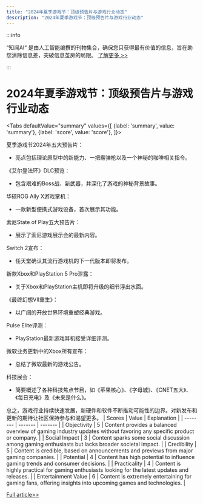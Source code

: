 ```yaml
---
title: "2024年夏季游戏节：顶级预告片与游戏行业动态"
description: "2024年夏季游戏节：顶级预告片与游戏行业动态"
---
```



:::info

“知闻AI“ 是由人工智能编撰的刊物集合，确保您只获得最有价值的信息，旨在助您消除信息差，突破信息茧房的局限。  [了解更多 >>](/)

:::

# 2024年夏季游戏节：顶级预告片与游戏行业动态


<Tabs
	defaultValue="summary"
	values={[
	{label: 'summary', value: 'summary'},
	{label: 'score', value: 'score'},
]}>
<TabItem value="summary">


夏季游戏节2024年五大预告片：
- 亮点包括理论原型中的新能力、一把霰弹枪以及一个神秘的咖啡相关指令。

《艾尔登法环》DLC预览：
- 包含艰难的Boss战、新武器，并深化了游戏的神秘背景故事。

华硕ROG Ally X游戏掌机：
- 一款新型便携式游戏设备，首次展示其功能。

索尼State of Play五大预告片：
- 展示了索尼游戏展示会的最新内容。

Switch 2宣布：
- 任天堂确认其流行游戏机的下一代版本即将发布。

新款Xbox和PlayStation 5 Pro泄露：
- 关于Xbox和PlayStation主机即将升级的细节浮出水面。

《最终幻想VII重生》：
- 以广阔的开放世界环境重塑经典游戏。

Pulse Elite评测：
- PlayStation最新游戏耳机接受详细评测。

微软业务更新中的Xbox所有宣布：
- 总结了微软最新的游戏公告。

科技展会：
- 简要概述了各种科技焦点节目，如《苹果核心》、《字母城》、《CNET五大》、《每日充电》及《未来是什么》。

总之，游戏行业持续快速发展，新硬件和软件不断推动可能性的边界。对新发布和更新的期待让社区保持参与和渴望更多。
</TabItem>
<TabItem value="score">
	| Scores     | Value   | Explanation |
	| -------- | ------- | ------- |
	| Objectivity  | 5    | Content provides a balanced overview of gaming industry updates without favoring any specific product or company.    |
	| Social Impact | 3     | Content sparks some social discussion among gaming enthusiasts but lacks broader societal impact.    |
	| Credibility    | 5    | Content is credible, based on announcements and previews from major gaming companies.    |
	| Potential    | 4    | Content has high potential to influence gaming trends and consumer decisions.    |
	| Practicality    | 4    | Content is highly practical for gaming enthusiasts looking for the latest updates and releases.    |
	| Entertainment Value    | 6    | Content is extremely entertaining for gaming fans, offering insights into upcoming games and technologies.    |
</TabItem>
</Tabs>

[Full article>>](https://www.cnet.com/videos/top-5-trailers-from-summer-game-fest-2024/#ftag=CAD590a51e)
